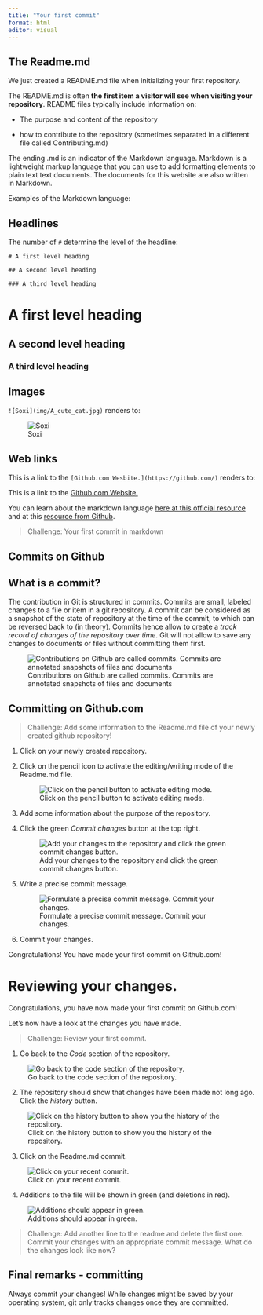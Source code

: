 ```yaml
---
title: "Your first commit"
format: html
editor: visual
---
```


## The Readme.md

We just created a README.md file when initializing your first repository.

The README.md is often **the first item a visitor will see when visiting your repository**. README files typically include information on:

-   The purpose and content of the repository

-   how to contribute to the repository (sometimes separated in a different file called Contributing.md)

The ending .md is an indicator of the Markdown language. Markdown is a lightweight markup language that you can use to add formatting elements to plain text text documents. The documents for this website are also written in Markdown.

Examples of the Markdown language:

## Headlines

The number of `#` determine the level of the headline:

```         
# A first level heading

## A second level heading

### A third level heading
```

# A first level heading

## A second level heading

### A third level heading

## Images

`![Soxi](img/A_cute_cat.jpg)` renders to:

![Soxi](img/A_cute_cat.jpg)

## Web links

This is a link to the `[Github.com Wesbite.](https://github.com/)` renders to:

This is a link to the [Github.com Website.](https://github.com/)

You can learn about the markdown language [here at this official resource](https://www.markdownguide.org/getting-started/) and at this [resource from Github](https://docs.github.com/en/get-started/writing-on-github/getting-started-with-writing-and-formatting-on-github/basic-writing-and-formatting-syntax).

> Challenge: Your first commit in markdown

## Commits on Github

## What is a commit?

The contribution in Git is structured in commits. Commits are small, labeled changes to a file or item in a git repository. A commit can be considered as a snapshot of the state of repository at the time of the commit, to which can be reversed back to (in theory). Commits hence allow to create a *track record of changes of the repository over time*. Git will not allow to save any changes to documents or files without committing them first.

![Contributions on Github are called commits. Commits are annotated snapshots of files and documents](img/commits.png)

## Committing on Github.com

> Challenge: Add some information to the Readme.md file of your newly created github repository!

1.  Click on your newly created repository.

2.  Click on the pencil icon to activate the editing/writing mode of the Readme.md file.

    ![Click on the pencil button to activate editing mode.](images/Commit1.png)

3.  Add some information about the purpose of the repository.

4.  Click the green *Commit changes* button at the top right.

    ![Add your changes to the repository and click the green commit changes button.](images/Commit2.png)

5.  Write a precise commit message.

    ![Formulate a precise commit message. Commit your changes.](images/Commit3png-01.png)

6.  Commit your changes.

Congratulations! You have made your first commit on Github.com!

# Reviewing your changes.

Congratulations, you have now made your first commit on Github.com!

Let's now have a look at the changes you have made.

> Challenge: Review your first commit.

1.  Go back to the *Code* section of the repository.

![Go back to the code section of the repository.](images/Commit4.png)

2.  The repository should show that changes have been made not long ago. Click the *history* button.

![Click on the history button to show you the history of the repository.](images/Commit5.png)

3.  Click on the Readme.md commit.

![Click on your recent commit.](images/Commit6.png)

4.  Additions to the file will be shown in green (and deletions in red).

![Additions should appear in green.](images/Commit7.png)

> Challenge: Add another line to the readme and delete the first one. Commit your changes with an appropriate commit message. What do the changes look like now?

## Final remarks - committing

Always commit your changes! While changes might be saved by your operating system, git only tracks changes once they are committed.

